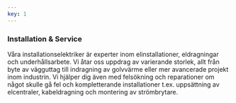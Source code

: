 ```yaml
---
key: 1
---
```



<InstallationIcon />

### Installation & Service

Våra installationselektriker är experter inom elinstallationer, eldragningar och underhållsarbete. Vi åtar oss uppdrag av varierande storlek, allt från byte av vägguttag till indragning av golvvärme eller mer avancerade projekt inom industrin. Vi hjälper dig även  med felsökning och reparationer om något skulle gå fel och kompletterande installationer t.ex. uppsättning av elcentraler, kabeldragning och montering av strömbrytare.